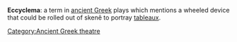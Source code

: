 {{Copy to Wiktionary}} 
'''Eccyclema''': a term in [[Ancient Greece|ancient Greek]] plays which mentions a wheeled device that could be rolled out of skenê to portray [[Tableau vivant|tableaux]].

[[Category:Ancient Greek theatre]]
{{theater-stub}}